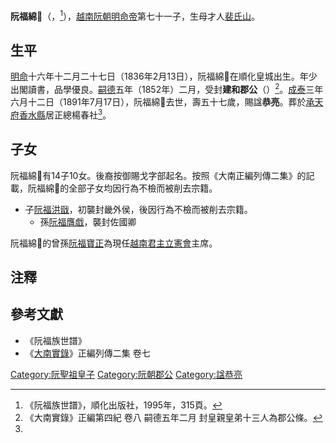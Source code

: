 {{CJK-New-Char|21A62|block=B}}

'''阮福綿𡩢'''（{{vie|v='''Nguyễn Phúc Miên Điều'''|hn=阮福綿𡩢}}，{{bd|1836年|2月13日|1891年|7月17日|catIdx=R阮}}<ref name=shipu>《阮福族世譜》，順化出版社，1995年，315頁。</ref>），[[越南|越南]][[阮朝|阮朝]][[明命帝|明命帝]]第七十一子，生母才人[[裴氏山|裴氏山]]。

== 生平 ==
[[明命|明命]]十六年十二月二十七日（1836年2月13日），阮福綿𡩢在順化皇城出生。年少出閣讀書，品學優良。[[嗣德|嗣德]]五年（1852年）二月，受封'''建和郡公'''（{{vie|v=Kiến Hòa Quận Công|hn=建和郡公}}）<ref>《大南實錄》正編第四紀 卷八 嗣德五年二月 封皇親皇弟十三人為郡公條。</ref>。[[成泰|成泰]]三年六月十二日（1891年7月17日），阮福綿𡩢去世，壽五十七歲，賜諡'''恭亮'''。葬於[[承天府_(越南)|承天府]][[香水縣|香水縣]]居正總楊春社<ref name=shipu/>。

==子女==
阮福綿𡩢有14子10女。後裔按御賜戈字部起名。按照《大南正編列傳二集》的記載，阮福綿𡩢的全部子女均因行為不檢而被削去宗籍。
*子[[阮福洪戩|阮福洪戩]]，初襲封畿外侯，後因行為不檢而被削去宗籍。
**孫[[阮福膺戯|阮福膺戯]]，襲封佐國卿
阮福綿𡩢的曾孫[[阮福寶正|阮福寶正]]為現任[[越南君主立憲會|越南君主立憲會]]主席。

==注釋==
{{reflist}}

==參考文獻==
*《阮福族世譜》
*《[[大南實錄|大南實錄]]》正編列傳二集 卷七
{{阮聖祖子女}}
[[Category:阮聖祖皇子|Category:阮聖祖皇子]]
[[Category:阮朝郡公|Category:阮朝郡公]]
[[Category:諡恭亮|Category:諡恭亮]]